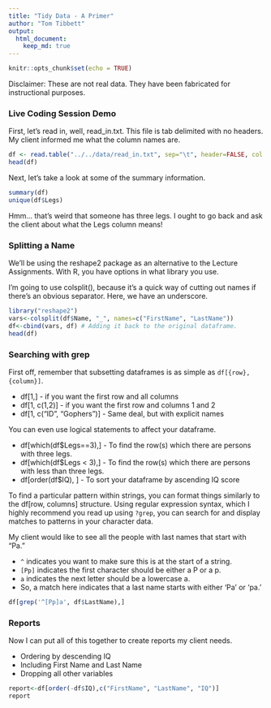 ```yaml
---
title: "Tidy Data - A Primer"
author: "Tom Tibbett"
output:
  html_document:
    keep_md: true
---
```


```r
knitr::opts_chunk$set(echo = TRUE)
```

Disclaimer: These are not real data.  They have been fabricated for instructional purposes.

### Live Coding Session Demo
First, let's read in, well, read_in.txt.  This file is tab delimited with no headers.  My client informed me what the column names are.

```r
df <- read.table("../../data/read_in.txt", sep="\t", header=FALSE, col.names = c("Name", "ID", "IQ", "Grades", "Legs"))
head(df)
```

Next, let's take a look at some of the summary information.

```r
summary(df)
unique(df$Legs)
```

Hmm... that's weird that someone has three legs.  I ought to go back and ask the client about what the Legs column means!

### Splitting a Name

We'll be using the reshape2 package as an alternative to the Lecture Assignments.  With R, you have options in what library you use.

I'm going to use colsplit(), because it's a quick way of cutting out names if there's an obvious separator.  Here, we have an underscore.

```r
library("reshape2")
vars<-colsplit(df$Name, "_", names=c("FirstName", "LastName"))
df<-cbind(vars, df) # Adding it back to the original dataframe.
head(df)
```

### Searching with grep

First off, remember that subsetting dataframes is as simple as ```df[{row}, {column}]```.

* df[1,] - if you want the first row and all columns
* df[1, c(1,2)] - if you want the first row and columns 1 and 2
* df[1, c("ID", "Gophers")] - Same deal, but with explicit names

You can even use logical statements to affect your dataframe.

* df[which(df$Legs==3),] - To find the row(s) which there are persons with three legs.
* df[which(df$Legs < 3),] - To find the row(s) which there are persons with less than three legs.
* df[order(df$IQ), ] - To sort your dataframe by ascending IQ score

To find a particular pattern within strings, you can format things similarly to the df[row, columns] structure. Using regular expression syntax, which I highly recommend you read up using ```?grep```, you can search for and display matches to patterns in your character data.

My client would like to see all the people with last names that start with "Pa."

* ```^``` indicates you want to make sure this is at the start of a string.
* ```[Pp]``` indicates the first character should be either a P or a p.
* ```a``` indicates the next letter should be a lowercase a.
* So, a match here indicates that a last name starts with either 'Pa' or 'pa.'

```r
df[grep('^[Pp]a', df$LastName),]
```

### Reports

Now I can put all of this together to create reports my client needs.

* Ordering by descending IQ
* Including First Name and Last Name
* Dropping all other variables

```r
report<-df[order(-df$IQ),c("FirstName", "LastName", "IQ")]
report
```
